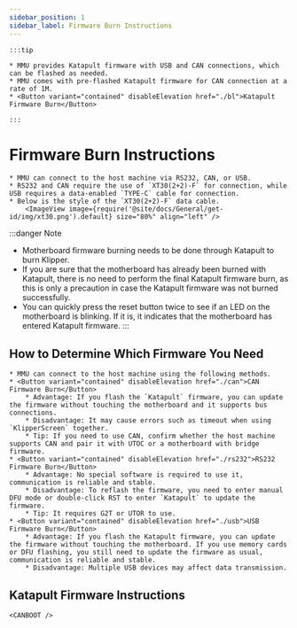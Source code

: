 ```yaml
---
sidebar_position: 1
sidebar_label: Firmware Burn Instructions
---
```










    :::tip

    * MMU provides Katapult firmware with USB and CAN connections, which can be flashed as needed.
    * MMU comes with pre-flashed Katapult firmware for CAN connection at a rate of 1M.
    * <Button variant="contained" disableElevation href="./bl">Katapult Firmware Burn</Button>

    :::

# Firmware Burn Instructions

    * MMU can connect to the host machine via RS232, CAN, or USB.
    * RS232 and CAN require the use of `XT30(2+2)-F` for connection, while USB requires a data-enabled `TYPE-C` cable for connection.
    * Below is the style of the `XT30(2+2)-F` data cable.
        <ImageView image={require('@site/docs/General/get-id/img/xt30.png').default} size="80%" align="left" />

:::danger Note
* Motherboard firmware burning needs to be done through Katapult to burn Klipper.
* If you are sure that the motherboard has already been burned with Katapult, there is no need to perform the final Katapult firmware burn, as this is only a precaution in case the Katapult firmware was not burned successfully.
* You can quickly press the reset button twice to see if an LED on the motherboard is blinking. If it is, it indicates that the motherboard has entered Katapult firmware.
:::

## How to Determine Which Firmware You Need

    * MMU can connect to the host machine using the following methods.
    * <Button variant="contained" disableElevation href="./can">CAN Firmware Burn</Button>
        * Advantage: If you flash the `Katapult` firmware, you can update the firmware without touching the motherboard and it supports bus connections.
        * Disadvantage: It may cause errors such as timeout when using `KlipperScreen` together.
        * Tip: If you need to use CAN, confirm whether the host machine supports CAN and pair it with UTOC or a motherboard with bridge firmware.
    * <Button variant="contained" disableElevation href="./rs232">RS232 Firmware Burn</Button>
        * Advantage: No special software is required to use it, communication is reliable and stable.
        * Disadvantage: To reflash the firmware, you need to enter manual DFU mode or double-click RST to enter `Katapult` to update the firmware.
        * Tip: It requires G2T or UTOR to use.
    * <Button variant="contained" disableElevation href="./usb">USB Firmware Burn</Button>
        * Advantage: If you flash the Katapult firmware, you can update the firmware without touching the motherboard. If you use memory cards or DFU flashing, you still need to update the firmware as usual, communication is reliable and stable.
        * Disadvantage: Multiple USB devices may affect data transmission.

## Katapult Firmware Instructions

    <CANBOOT />